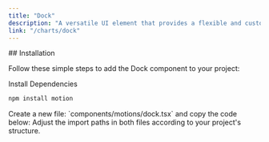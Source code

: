 ```yaml
---
title: "Dock"
description: "A versatile UI element that provides a flexible and customizable way to organize and display menu items within your application."
link: "/charts/dock"
---
```


<ComponentPreview name="dock-demo" />
## Installation

Follow these simple steps to add the Dock component to your project:

<Steps>

<Step>
Install Dependencies
</Step>

```bash
npm install motion
```

<Step>
Create a new file: `components/motions/dock.tsx` and copy the code below:
</Step>

<CollapsibleSource name="dock" />

<Step>
    Adjust the import paths in both files according to your project's structure.
</Step>

</Steps>

